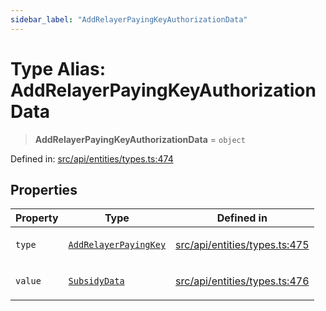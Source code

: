 ```yaml
---
sidebar_label: "AddRelayerPayingKeyAuthorizationData"
---
```


# Type Alias: AddRelayerPayingKeyAuthorizationData

> **AddRelayerPayingKeyAuthorizationData** = `object`

Defined in: [src/api/entities/types.ts:474](https://github.com/PolymeshAssociation/polymesh-sdk/blob/bee6a2fe7a8ce5db42a6982e793782182cde2153/src/api/entities/types.ts#L474)

## Properties

<table>
<thead>
<tr>
<th>Property</th>
<th>Type</th>
<th>Defined in</th>
</tr>
</thead>
<tbody>
<tr>
<td>

<a id="type"></a> `type`

</td>
<td>

[`AddRelayerPayingKey`](../enumerations/AuthorizationType.mdx#addrelayerpayingkey)

</td>
<td>

[src/api/entities/types.ts:475](https://github.com/PolymeshAssociation/polymesh-sdk/blob/bee6a2fe7a8ce5db42a6982e793782182cde2153/src/api/entities/types.ts#L475)

</td>
</tr>
<tr>
<td>

<a id="value"></a> `value`

</td>
<td>

[`SubsidyData`](../../Subsidy/types/interfaces/SubsidyData.mdx)

</td>
<td>

[src/api/entities/types.ts:476](https://github.com/PolymeshAssociation/polymesh-sdk/blob/bee6a2fe7a8ce5db42a6982e793782182cde2153/src/api/entities/types.ts#L476)

</td>
</tr>
</tbody>
</table>
